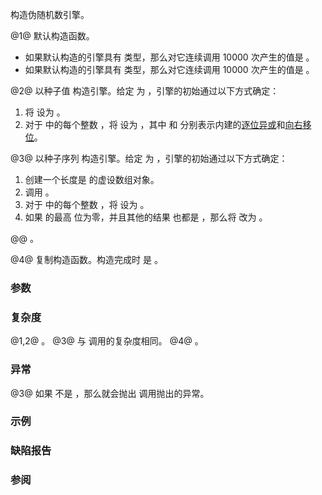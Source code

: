{{cpp/numeric/random/mersenne_twister_engine/title|{{br}}mersenne_twister_engine}}
{{cpp/numeric/random/mersenne_twister_engine/navbar}}
{{dcl begin}}
{{dcl|num=1|since=c++11|
mersenne_twister_engine() : mersenne_twister_engine(default_seed) {}
}}
{{dcl|num=2|since=c++11|
explicit mersenne_twister_engine( result_type value );
}}
{{dcl|num=3|since=c++11|
template&lt; class SeedSeq &gt;
explicit mersenne_twister_engine( SeedSeq&amp; seq );
}}
{{dcl|num=4|since=c++11|notes={{mark implicit}}|
mersenne_twister_engine( const mersenne_twister_engine&amp; other );
}}
{{dcl end}}

构造伪随机数引擎。

@1@ 默认构造函数。
* 如果默认构造的引擎具有 {{tt|std::mt19937}} 类型，那么对它连续调用 10000 次产生的值是 {{c|4123659995}}。
* 如果默认构造的引擎具有 {{tt|std::mt19937_64}} 类型，那么对它连续调用 10000 次产生的值是 {{c|9981545732273789042}}。

@2@ 以种子值 {{c|value}} 构造引擎。给定 {{mathjax-or|\(\scriptsize 2^w \)|2{{su|p=w}}}} 为 {{c|p}}，引擎的初始{{rlp|/#生成器属性|状态}}通过以下方式确定：
# 将 {{mathjax-or|\(\scriptsize X_{-n} \)|X{{su|b=-n}}}} 设为 {{c|value % p}}。
# 对于 {{closed range|i - n|-1}} 中的每个整数 {{c|i}}，将 {{mathjax-or|\(\scriptsize X_i \)|X{{su|b=i}}}} 设为 {{mathjax-or|\(\scriptsize [f \cdot (X_{i-1}\ \mathsf{xor}\ (X_{i-1}\ \mathsf{rshift}\ (w-2)))+i \mod n] \mod p \)|[f·(X{{su|b=i-1}} xor (X{{su|b=i-1}} rshift (w-2)))+i mod n] mod p}}，其中 {{mathjax-or|\(\scriptsize \mathsf{xor} \)|xor}} 和 {{mathjax-or|\(\scriptsize \mathsf{rshift} \)|rshift}} 分别表示内建的[[cpp/language/operator arithmetic#逐位逻辑运算符|逐位异或]]和[[cpp/language/operator arithmetic#移位运算符|向右移位]]。

@3@ 以种子序列 {{c|seq}} 构造引擎。给定 {{c|std::size_t(w / 32) + 1}} 为 {{c|k}}，引擎的初始{{rlp|/#生成器属性|状态}}通过以下方式确定：
# 创建一个长度是 {{c|n * k}} 的虚设数组对象。
# 调用 {{c|seq.generate(a + 0, a + n * k)}}。
# 对于 {{closed range|-n|-1}} 中的每个整数 {{c|i}}，将 {{mathjax-or|\(\scriptsize X_{i} \)|X{{su|b=i}}}} 设为 {{mathjax-or|1=\(\scriptsize (\sum^{k-1}_{j=0} a_{k(i+n)+j} \cdot 2^{32j}) \mod 2^w \)|2=(∑{{su|p=k-1|b=j=0}} a{{su|b=k(i+n)+j}}·2{{su|p=32j}}) mod 2{{su|p=w}}}}。
# 如果 {{mathjax-or|\(\scriptsize X_{-n} \)|X{{su|b=-n}}}} 的最高 {{c|w − r}} 位为零，并且其他的结果 {{mathjax-or|\(\scriptsize X_{i} \)|X{{su|b=i}}}} 也都是 {{c|0}}，那么将 {{mathjax-or|\(\scriptsize X_{-n} \)|X{{su|b=-n}}}} 改为 {{mathjax-or|\(\scriptsize 2^{w-1} \)|2{{su|p=w-1}}}}。
@@ {{cpp/enable if| {{tt|SeedSeq}} 满足{{named req|SeedSequence}}的要求}}。

@4@ 复制构造函数。构造完成时 {{c|1=*this == other}} 是 {{c|true}}。

===参数===
{{par begin}}
{{par|value|用于内部状态初始化的种子值}}
{{par|seq|用于内部状态初始化的种子序列}}
{{par end}}

===复杂度===
@1,2@ {{mathjax-or|\(\scriptsize O(n) \)|O(n)}}。
@3@ 与 {{tt|seq.generate}} 调用的复杂度相同。
@4@ {{mathjax-or|\(\scriptsize O(n) \)|O(n)}}。

===异常===
@3@ 如果 {{tt|SeedSeq}} 不是 {{lc|std::seed_seq}}，那么就会抛出 {{tt|seq.generate}} 调用抛出的异常。

===示例===
{{example
|{{todo|demos for overloads (2-4) required}}
|code=
#include &lt;cassert&gt;
#include &lt;random&gt;
 
int main()
{
    std::mt19937 gen32; // 重载 (1)
    std::mt19937_64 gen64; // 重载 (1)
    gen32.discard(10000 - 1);
    gen64.discard(10000 - 1);
    assert(gen32() == 4123659995);
    assert(gen64() == 9981545732273789042ull);
}
}}

===缺陷报告===
{{dr list begin}}
{{dr list item|wg=lwg|dr=2181|std=C++11|before=即使 {{tt|seq.generate}} 调用抛出了异常，重载 {{vl|3}} 也不会抛出异常|after=会传播该异常}}
{{dr list item|paper=P0935R0|std=C++11|before=默认构造函数是显式的|after=改成隐式的}}
{{dr list end}}

===参阅===
{{dsc begin}}
{{dsc inc|cpp/numeric/random/engine/dsc seed|mersenne_twister_engine}}
{{dsc end}}

{{langlinks|de|en|es|fr|it|ja|pt|ru}}